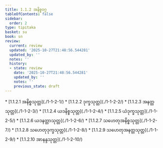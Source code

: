```yaml
---
title: 1.1.2 အနိစ္စဝဂ္ဂ
tableOfContents: false
sidebar:
  order: 2
type: tipitaka
basket: su
book: sn
review:
  current: review
  updated: '2025-10-27T21:48:56.544281'
  updated_by: ''
  notes: ''
  history:
  - state: review
    date: '2025-10-27T21:48:56.544281'
    updated_by: ''
    notes: ''
    previous_state: draft
---
```



<ReviewStatus review={frontmatter.review} showDetails={true} />

<HypothesisAnnotation frontmatter={frontmatter} />

<DynamicBreadcrumb />



<TableOfContents book="sn" section="1.1.2">
* [1.1.2.1 အနိစ္စသုတ္တ](./1-1-2-1/)
* [1.1.2.2 ဒုက္ခသုတ္တ](./1-1-2-2/)
* [1.1.2.3 အနတ္တသုတ္တ](./1-1-2-3/)
* [1.1.2.4 ယဒနိစ္စသုတ္တ](./1-1-2-4/)
* [1.1.2.5 ယံဒုက္ခသုတ္တ](./1-1-2-5/)
* [1.1.2.6 ယဒနတ္တာသုတ္တ](./1-1-2-6/)
* [1.1.2.7 သဟေတုအနိစ္စသုတ္တ](./1-1-2-7/)
* [1.1.2.8 သဟေတုဒုက္ခသုတ္တ](./1-1-2-8/)
* [1.1.2.9 သဟေတုအနတ္တသုတ္တ](./1-1-2-9/)
* [1.1.2.10 အာနန္ဒသုတ္တ](./1-1-2-10/)
</TableOfContents>
